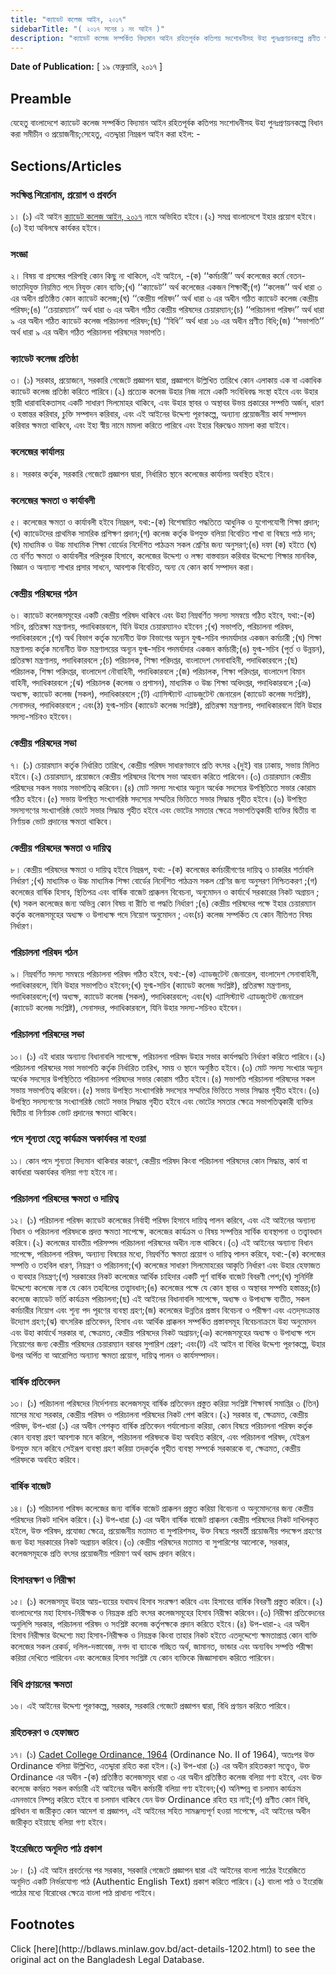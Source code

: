 ```yaml
---
title: "ক্যাডেট কলেজ আইন, ২০১৭"
sidebarTitle: "( ২০১৭ সনের ১ নং আইন )"
description: "ক্যাডেট কলেজ সম্পর্কিত বিদ্যমান আইন রহিতপূর্বক কতিপয় সংশোধনীসহ উহা পুনঃপ্রণয়নকল্পে প্রণীত আইন"
---
```


**Date of Publication:** [ ১৯ ফেব্রুয়ারি, ২০১৭ ]

## Preamble

যেহেতু বাংলাদেশে ক্যাডেট কলেজ সম্পর্কিত বিদ্যমান আইন রহিতপূর্বক কতিপয় সংশোধনীসহ উহা পুনঃপ্রণয়নকল্পে বিধান করা সমীচীন ও প্রয়োজনীয়;সেহেতু, এতদ্দ্বারা নিম্নরূপ আইন করা হইল: -

## Sections/Articles

### সংক্ষিপ্ত শিরোনাম, প্রয়োগ ও প্রবর্তন

১। (১) এই আইন [ক্যাডেট কলেজ আইন, ২০১৭](/laws/act-1202 "ক্যাডেট কলেজ আইন, ২০১৭") নামে অভিহিত হইবে।(২) সমগ্র বাংলাদেশে ইহার প্রয়োগ হইবে।(৩) ইহা অবিলম্বে কার্যকর হইবে।

### সংজ্ঞা

২। বিষয় বা প্রসঙ্গের পরিপন্থি কোন কিছু না থাকিলে, এই আইনে, -(ক) ‘‘কর্মচারী’’ অর্থ কলেজের কর্মে বেতন-ভাতাদিযুক্ত নিয়মিত পদে নিযুক্ত কোন ব্যক্তি;(খ) ‘‘ক্যাডেট’’ অর্থ কলেজের একজন শিক্ষার্থী;(গ) ‘‘কলেজ’’ অর্থ ধারা ৩ এর অধীন প্রতিষ্ঠিত কোন ক্যাডেট কলেজ;(ঘ) ‘‘কেন্দ্রীয় পরিষদ’’ অর্থ ধারা ৬ এর অধীন গঠিত ক্যাডেট কলেজ কেন্দ্রীয় পরিষদ;(ঙ) ‘‘চেয়ারম্যান’’ অর্থ ধারা ৬ এর অধীন গঠিত কেন্দ্রীয় পরিষদের চেয়ারম্যান;(চ) ‘‘পরিচালনা পরিষদ’’ অর্থ ধারা ৯ এর অধীন গঠিত ক্যাডেট কলেজ পরিচালনা পরিষদ;(ছ) ‘‘বিধি’’ অর্থ ধারা ১৬ এর অধীন প্রণীত বিধি;(জ) ‘‘সভাপতি’’ অর্থ ধারা ৯ এর অধীন গঠিত পরিচালনা পরিষদের সভাপতি।

### ক্যাডেট কলেজ প্রতিষ্ঠা

৩। (১) সরকার, প্রয়োজনে, সরকারি গেজেটে প্রজ্ঞাপন দ্বারা, প্রজ্ঞাপনে উল্লিখিত তারিখে কোন এলাকায় এক বা একাধিক ক্যাডেট কলেজ প্রতিষ্ঠা করিতে পারিবে।(২) প্রত্যেক কলেজ উহার নিজ নামে একটি সংবিধিবদ্ধ সংস্থা হইবে এবং উহার স্থায়ী ধারাবাহিকতাসহ একটি সাধারণ সিলমোহর থাকিবে, এবং উহার স্থাবর ও অস্থাবর উভয় প্রকারের সম্পত্তি অর্জন, ধারণ ও হস্তান্তর করিবার, চুক্তি সম্পাদন করিবার, এবং এই আইনের উদ্দেশ্য পূরণকল্পে, অন্যান্য প্রয়োজনীয় কার্য সম্পাদন করিবার ক্ষমতা থাকিবে, এবং ইহা স্বীয় নামে মামলা করিতে পারিবে এবং ইহার বিরুদ্ধেও মামলা করা যাইবে।

### কলেজের কার্যালয়

৪। সরকার কর্তৃক, সরকারি গেজেটে প্রজ্ঞাপন দ্বারা, নির্ধারিত স্থানে কলেজের কার্যালয় অবস্থিত হইবে।

### কলেজের ক্ষমতা ও কার্যাবলী

৫। কলেজের ক্ষমতা ও কার্যাবলী হইবে নিম্নরূপ, যথা:-(ক) বিশেষায়িত পদ্ধতিতে আধুনিক ও যুগোপযোগী শিক্ষা প্রদান;(খ) ক্যাডেটদের প্রাথমিক সামরিক প্রশিক্ষণ প্রদান;(গ) কলেজ কর্তৃক উপযুক্ত বলিয়া বিবেচিত শাখা বা বিষয়ে পাঠ দান;(ঘ) মাধ্যমিক ও উচ্চ মাধ্যমিক শিক্ষা বোর্ডের নির্দেশিত পাঠক্রম সকল শ্রেণির জন্য অনুসরণ;(ঙ) দফা (ক) হইতে (ঘ) তে বর্ণিত ক্ষমতা ও কার্যাবলীর পরিপূরক হিসাবে, কলেজের উদ্দেশ্য ও লক্ষ্য বাস্তবায়ন করিবার উদ্দেশ্যে শিক্ষার মানবিক, বিজ্ঞান ও অন্যান্য শাখার প্রসার সাধনে, আবশ্যক বিবেচিত, অন্য যে কোন কার্য সম্পাদন করা।

### কেন্দ্রীয় পরিষদের গঠন

৬। ক্যাডেট কলেজসমূহের একটি কেন্দ্রীয় পরিষদ থাকিবে এবং উহা নিম্নবর্ণিত সদস্য সমন্বয়ে গঠিত হইবে, যথা:-(ক) সচিব, প্রতিরক্ষা মন্ত্রণালয়, পদাধিকারবলে, যিনি উহার চেয়ারম্যানও হইবেন ;(খ) সভাপতি, পরিচালনা পরিষদ, পদাধিকারবলে ;(গ) অর্থ বিভাগ কর্তৃক মনোনীত উক্ত বিভাগের অন্যূন যুগ্ম-সচিব পদমর্যাদার একজন কর্মচারী ;(ঘ) শিক্ষা মন্ত্রণালয় কর্তৃক মনোনীত উক্ত মন্ত্রণালয়ের অন্যূন যুগ্ম-সচিব পদমর্যাদার একজন কর্মচারী;(ঙ) যুগ্ম-সচিব (পূর্ত ও উন্নয়ন), প্রতিরক্ষা মন্ত্রণালয়, পদাধিকারবলে ;(চ) পরিচালক, শিক্ষা পরিদপ্তর, বাংলাদেশ সেনাবাহিনী, পদাধিকারবলে ;(ছ) পরিচালক, শিক্ষা পরিদপ্তর, বাংলাদেশ নৌবাহিনী, পদাধিকারবলে ;(জ) পরিচালক, শিক্ষা পরিদপ্তর, বাংলাদেশ বিমান বাহিনী, পদাধিকারবলে ;(ঝ) পরিচালক (কলেজ ও প্রশাসন), মাধ্যমিক ও উচ্চ শিক্ষা অধিদপ্তর, পদাধিকারবলে ;(ঞ) অধ্যক্ষ, ক্যাডেট কলেজ (সকল), পদাধিকারবলে ;(ট) এ্যাসিস্ট্যান্ট এ্যাডজুটেন্ট জেনারেল (ক্যাডেট কলেজ সংশ্লিষ্ট), সেনাসদর, পদাধিকারবলে ; এবং(ঠ) যুগ্ম-সচিব (ক্যাডেট কলেজ সংশ্লিষ্ট), প্রতিরক্ষা মন্ত্রণালয়, পদাধিকারবলে যিনি উহার সদস্য-সচিবও হইবেন।

### কেন্দ্রীয় পরিষদের সভা

৭। (১) চেয়ারম্যান কর্তৃক নির্ধারিত তারিখে, কেন্দ্রীয় পরিষদ সাধারণভাবে প্রতি বৎসর ২(দুই) বার ঢাকায়, সভায় মিলিত হইবে।(২) চেয়ারম্যান, প্রয়োজনে কেন্দ্রীয় পরিষদের বিশেষ সভা আহবান করিতে পারিবেন।(৩) চেয়ারম্যান কেন্দ্রীয় পরিষদের সকল সভায় সভাপতিত্ব করিবেন।(৪) মোট সদস্য সংখ্যার অন্যূন অর্ধেক সদস্যের উপস্থিতিতে সভার কোরাম গঠিত হইবে।(৫) সভায় উপস্থিত সংখ্যাগরিষ্ঠ সদস্যের সম্মতির ভিত্তিতে সভার সিদ্ধান্ত গৃহীত হইবে।(৬) উপস্থিত সদস্যগণের সংখ্যাগরিষ্ঠ ভোটে সভার সিদ্ধান্ত গৃহীত হইবে এবং ভোটের সমতার ক্ষেত্রে সভাপতিত্বকারী ব্যক্তির দ্বিতীয় বা নির্ণায়ক ভোট প্রদানের ক্ষমতা থাকিবে।

### কেন্দ্রীয় পরিষদের ক্ষমতা ও দায়িত্ব

৮। কেন্দ্রীয় পরিষদের ক্ষমতা ও দায়িত্ব হইবে নিম্নরূপ, যথা: -(ক) কলেজের কর্মচারীগণের দায়িত্ব ও চাকরির শর্তাবলি নির্ধারণ ;(খ) মাধ্যমিক ও উচ্চ মাধ্যমিক শিক্ষা বোর্ডের নির্দেশিত পাঠক্রম সকল শ্রেণির জন্য অনুসরণ নিশ্চিতকরণ ;(গ) কলেজের বার্ষিক হিসাব, স্থিতিপত্র এবং বার্ষিক বাজেট প্রাক্কলন বিবেচনা, অনুমোদন ও কার্যার্থে সরকারের নিকট অগ্রায়ন ;(ঘ) সকল কলেজের জন্য অভিন্ন কোন বিষয় বা রীতি বা পদ্ধতি নির্ধারণ ;(ঙ) কেন্দ্রীয় পরিষদের পক্ষে ইহার চেয়ারম্যান কর্তৃক কলেজসমূহের অধ্যক্ষ ও উপাধ্যক্ষ পদে নিয়োগ অনুমোদন ; এবং(চ) কলেজ সম্পর্কিত যে কোন নীতিগত বিষয় নির্ধারণ।

### পরিচালনা পরিষদ গঠন

৯। নিম্নবর্ণিত সদস্য সমন্বয়ে পরিচালনা পরিষদ গঠিত হইবে, যথা:-(ক) এ্যাডজুটেন্ট জেনারেল, বাংলাদেশ সেনাবাহিনী, পদাধিকারবলে, যিনি উহার সভাপতিও হইবেন;(খ) যুগ্ম-সচিব (ক্যাডেট কলেজ সংশ্লিষ্ট), প্রতিরক্ষা মন্ত্রণালয়, পদাধিকারবলে;(গ) অধ্যক্ষ, ক্যাডেট কলেজ (সকল), পদাধিকারবলে; এবং(ঘ) এ্যাসিস্ট্যান্ট এ্যাডজুটেন্ট জেনারেল (ক্যাডেট কলেজ সংশ্লিষ্ট), সেনাসদর, পদাধিকারবলে, যিনি উহার সদস্য-সচিবও হইবেন।

### পরিচালনা পরিষদের সভা

১০। (১) এই ধারার অন্যান্য বিধানাবলি সাপেক্ষে, পরিচালনা পরিষদ উহার সভার কার্যপদ্ধতি নির্ধারণ করিতে পারিবে।(২) পরিচালনা পরিষদের সভা সভাপতি কর্তৃক নির্ধারিত তারিখ, সময় ও স্থানে অনুষ্ঠিত হইবে।(৩) মোট সদস্য সংখ্যার অন্যূন অর্ধেক সদস্যের উপস্থিতিতে পরিচালনা পরিষদের সভার কোরাম গঠিত হইবে।(৪) সভাপতি পরিচালনা পরিষদের সকল সভায় সভাপতিত্ব করিবেন।(৫) সভায় উপস্থিত সংখ্যাগরিষ্ঠ সদস্যের সম্মতির ভিত্তিতে সভার সিদ্ধান্ত গৃহীত হইবে।(৬) উপস্থিত সদস্যগণের সংখ্যাগরিষ্ঠ ভোটে সভার সিদ্ধান্ত গৃহীত হইবে এবং ভোটের সমতার ক্ষেত্রে সভাপতিত্বকারী ব্যক্তির দ্বিতীয় বা নির্ণায়ক ভোট প্রদানের ক্ষমতা থাকিবে।

### পদে শূন্যতা হেতু কার্যক্রম অকার্যকর না হওয়া

১১। কোন পদে শূন্যতা বিদ্যমান থাকিবার কারণে, কেন্দ্রীয় পরিষদ কিংবা পরিচালনা পরিষদের কোন সিদ্ধান্ত, কার্য বা কার্যধারা অকার্যকর বলিয়া গণ্য হইবে না।

### পরিচালনা পরিষদের ক্ষমতা ও দায়িত্ব

১২। (১) পরিচালনা পরিষদ ক্যাডেট কলেজের নির্বাহী পরিষদ হিসাবে দায়িত্ব পালন করিবে, এবং এই আইনের অন্যান্য বিধান ও পরিচালনা পরিষদকে প্রদত্ত ক্ষমতা সাপেক্ষে, কলেজের কার্যক্রম ও বিষয় সম্পত্তির সার্বিক ব্যবস্থাপনা ও তত্ত্বাবধান করিবে।(২) কলেজের যাবতীয় পরিসম্পদ পরিচালনা পরিষদের অধীন ন্যস্ত থাকিবে।(৩) এই আইনের অন্যান্য বিধান সাপেক্ষে, পরিচালনা পরিষদ, অন্যান্য বিষয়ের মধ্যে, নিম্নবর্ণিত ক্ষমতা প্রয়োগ ও দায়িত্ব পালন করিবে, যথা:-(ক) কলেজের সম্পত্তি ও তহবিল ধারণ, নিয়ন্ত্রণ ও পরিচালনা;(খ) কলেজের সাধারণ সিলমোহরের আকৃতি নির্ধারণ এবং উহার হেফাজত ও ব্যবহার নিয়ন্ত্রণ;(গ) সরকারের নিকট কলেজের আর্থিক চাহিদার একটি পূর্ণ বার্ষিক বাজেট বিবরণী পেশ;(ঘ) সুনির্দিষ্ট উদ্দেশ্যে কলেজে ন্যস্ত যে কোন তহবিলের তত্ত্বাবধান;(ঙ) কলেজের পক্ষে যে কোন স্থাবর ও অস্থাবর সম্পত্তি হস্তান্তর;(চ) কলেজে ক্যাডেট ভর্তি কার্যক্রম পরিচালনা;(ছ) এই আইনের বিধানাবলি সাপেক্ষে, অধ্যক্ষ ও উপাধ্যক্ষ ব্যতীত, সকল কর্মচারীর নিয়োগ এবং শূন্য পদ পূরণের ব্যবস্থা গ্রহণ;(জ) কলেজের উন্নতির প্রস্তাব বিবেচনা ও পরীক্ষণ এবং এতদ্‌সংক্রান্ত উদ্যোগ গ্রহণ;(ঝ) বাৎসরিক প্রতিবেদন, হিসাব এবং আর্থিক প্রাক্কলন সম্পর্কিত প্রস্তাবসমূহ বিবেচনাক্রমে উহা অনুমোদন এবং উহা কার্যার্থে সরকার বা, ক্ষেত্রমত, কেন্দ্রীয় পরিষদের নিকট অগ্রায়ন;(ঞ) কলেজসমূহের অধ্যক্ষ ও উপাধ্যক্ষ পদে নিয়োগের জন্য কেন্দ্রীয় পরিষদের চেয়ারম্যান বরাবর সুপারিশ প্রেরণ; এবং(ট) এই আইন বা বিধির উদ্দেশ্য পূরণকল্পে, উহার উপর অর্পিত বা আরোপিত অন্যান্য ক্ষমতা প্রয়োগ, দায়িত্ব পালন ও কার্যসম্পাদন।

### বার্ষিক প্রতিবেদন

১৩। (১) পরিচালনা পরিষদের নির্দেশনায় কলেজসমূহ বার্ষিক প্রতিবেদন প্রস্তুত করিয়া সংশ্লিষ্ট শিক্ষাবর্ষ সমাপ্তির ৩ (তিন) মাসের মধ্যে সরকার, কেন্দ্রীয় পরিষদ ও পরিচালনা পরিষদের নিকট পেশ করিবে।(২) সরকার বা, ক্ষেত্রমত, কেন্দ্রীয় পরিষদ, উপ-ধারা (১) এর অধীন পেশকৃত বার্ষিক প্রতিবেদন পর্যালোচনা করিয়া, কোন বিষয়ে পরিচালনা পরিষদ কর্তৃক কোন ব্যবস্থা গ্রহণ আবশ্যক মনে করিলে, পরিচালনা পরিষদকে উহা অবহিত করিবে, এবং পরিচালনা পরিষদ, যেইরূপ উপযুক্ত মনে করিবে সেইরূপ ব্যবস্থা গ্রহণ করিয়া তদ্‌কর্তৃক গৃহীত ব্যবস্থা সম্পর্কে সরকারকে বা, ক্ষেত্রমত, কেন্দ্রীয় পরিষদকে অবহিত করিবে।

### বার্ষিক বাজেট

১৪। (১) পরিচালনা পরিষদ কলেজের জন্য বার্ষিক বাজেট প্রাক্কলন প্রস্তুত করিয়া বিবেচনা ও অনুমোদনের জন্য কেন্দ্রীয় পরিষদের নিকট দাখিল করিবে।(২) উপ-ধারা (১) এর অধীন বার্ষিক বাজেট প্রাক্কলন কেন্দ্রীয় পরিষদের নিকট দাখিলকৃত হইলে, উক্ত পরিষদ, প্রযোজ্য ক্ষেত্রে, প্রয়োজনীয় মতামত বা সুপারিশসহ, উক্ত বিষয়ে পরবর্তী প্রয়োজনীয় পদক্ষেপ গ্রহণের জন্য উহা সরকারের নিকট অগ্রায়ন করিবে।(৩) কেন্দ্রীয় পরিষদের মতামত বা সুপারিশের আলোকে, সরকার, কলেজসমূহকে প্রতি বৎসর প্রয়োজনীয় পরিমাণ অর্থ বরাদ্দ প্রদান করিবে।

### হিসাবরক্ষণ ও নিরীক্ষা

১৫। (১) কলেজসমূহ উহার আয়-ব্যয়ের যথাযথ হিসাব সংরক্ষণ করিবে এবং হিসাবের বার্ষিক বিবরণী প্রস্তুত করিবে।(২) বাংলাদেশের মহা হিসাব-নিরীক্ষক ও নিয়ন্ত্রক প্রতি বৎসর কলেজসমূহের হিসাব নিরীক্ষা করিবেন।(৩) নিরীক্ষা প্রতিবেদনের অনুলিপি সরকার, পরিচালনা পরিষদ ও সংশ্লিষ্ট কলেজ কর্তৃপক্ষকে প্রদান করিতে হইবে।(৪) উপ-ধারা-২ এর অধীন হিসাব নিরীক্ষার উদ্দেশ্যে মহা হিসাব-নিরীক্ষক ও নিয়ন্ত্রক কিংবা তাহার নিকট হইতে এতদুদ্দেশ্যে ক্ষমতাপ্রাপ্ত কোন ব্যক্তি কলেজের সকল রেকর্ড, দলিল-দস্তাবেজ, নগদ বা ব্যাংকে গচ্ছিত অর্থ, জামানত, ভান্ডার এবং অন্যবিধ সম্পত্তি পরীক্ষা করিয়া দেখিতে পারিবেন এবং কলেজের হিসাব সংশ্লিষ্ট যে কোন ব্যক্তিকে জিজ্ঞাসাবাদ করিতে পারিবেন।

### বিধি প্রণয়নের ক্ষমতা

১৬। এই আইনের উদ্দেশ্য পূরণকল্পে, সরকার, সরকারি গেজেটে প্রজ্ঞাপন দ্বারা, বিধি প্রণয়ন করিতে পারিবে।

### রহিতকরণ ও হেফাজত

১৭। (১) [Cadet College Ordinance, 1964](/laws/act-338 "Cadet College Ordinance, 1964 ") (Ordinance No. II of 1964), অতঃপর উক্ত Ordinance বলিয়া উল্লিখিত, এতদ্দ্বারা রহিত করা হইল।(২) উপ-ধারা (১) এর অধীন রহিতকরণ সত্ত্বেও, উক্ত Ordinance এর অধীন -(ক) প্রতিষ্ঠিত কলেজসমূহ ধারা ৩ এর অধীন প্রতিষ্ঠিত কলেজ বলিয়া গণ্য হইবে, এবং উক্ত কলেজে কর্মরত সকল কর্মচারী এই আইনের অধীন কর্মচারী বলিয়া গণ্য হইবেন;(খ) অনিষ্পন্ন বা চলমান কার্যক্রম এমনভাবে নিষ্পন্ন করিতে হইবে বা চলমান থাকিবে যেন উক্ত Ordinance রহিত হয় নাই;(গ) প্রণীত কোন বিধি, প্রবিধান বা জারীকৃত কোন আদেশ বা প্রজ্ঞাপন, এই আইনের সহিত সামঞ্জস্যপূর্ণ হওয়া সাপেক্ষে, এই আইনের অধীন জারীকৃত হইয়াছে বলিয়া গণ্য হইবে।

### ইংরেজিতে অনূদিত পাঠ প্রকাশ

১৮। (১) এই আইন প্রবর্তনের পর সরকার, সরকারি গেজেটে প্রজ্ঞাপন দ্বারা এই আইনের বাংলা পাঠের ইংরেজিতে অনূদিত একটি নির্ভরযোগ্য পাঠ (Authentic English Text) প্রকাশ করিতে পারিবে।(২) বাংলা পাঠ ও ইংরেজি পাঠের মধ্যে বিরোধের ক্ষেত্রে বাংলা পাঠ প্রাধান্য পাইবে।

## Footnotes

<Note>
  Click [here](http://bdlaws.minlaw.gov.bd/act-details-1202.html) to see the original act on the Bangladesh Legal Database.
</Note>
